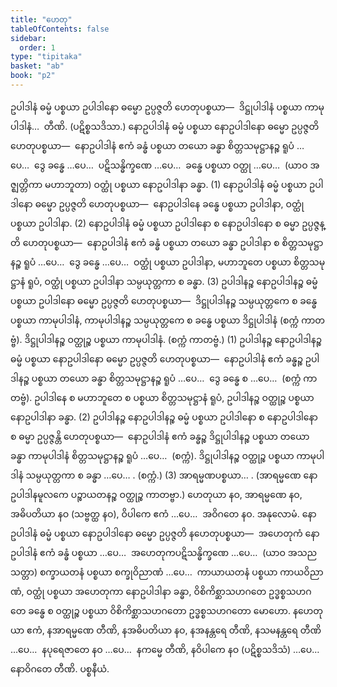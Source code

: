 ```yaml
---
title: "ဟေတု"
tableOfContents: false
sidebar:
  order: 1
type: "tipitaka"
basket: "ab"
book: "p2"
---
```



<DynamicBreadcrumb />

<Division number="12" book="p2" e="ch" v="38" p="340">

<Paragraph number="3549" book="p2">
ဥပါဒါနံ ဓမ္မံ ပစ္စယာ ဥပါဒါနော ဓမ္မော ဥပ္ပဇ္ဇတိ ဟေတုပစ္စယာ—  ဒိဋ္ဌုပါဒါနံ ပစ္စယာ ကာမုပါဒါနံ…  တီဏိ. (ပဋိစ္စသဒိသာ.)
</Paragraph>

<Paragraph number="3550" book="p2">
နောဥပါဒါနံ ဓမ္မံ ပစ္စယာ နောဥပါဒါနော ဓမ္မော ဥပ္ပဇ္ဇတိ ဟေတုပစ္စယာ—  နောဥပါဒါနံ ဧကံ ခန္ဓံ ပစ္စယာ တယော ခန္ဓာ စိတ္တသမုဋ္ဌာနဉ္စ ရူပံ …ပေ…  ဒွေ ခန္ဓေ …ပေ…  ပဋိသန္ဓိက္ခဏေ …ပေ…  ခန္ဓေ ပစ္စယာ ဝတ္ထု …ပေ…  (ယာဝ အဇ္ဈတ္တိကာ မဟာဘူတာ) ဝတ္ထုံ ပစ္စယာ နောဥပါဒါနာ ခန္ဓာ. (1)
</Paragraph>

<Paragraph number="3551" book="p2">
နောဥပါဒါနံ ဓမ္မံ ပစ္စယာ ဥပါဒါနော ဓမ္မော ဥပ္ပဇ္ဇတိ ဟေတုပစ္စယာ—  နောဥပါဒါနေ ခန္ဓေ ပစ္စယာ ဥပါဒါနာ, ဝတ္ထုံ ပစ္စယာ ဥပါဒါနာ. (2)
</Paragraph>

<Paragraph number="3552" book="p2">
နောဥပါဒါနံ ဓမ္မံ ပစ္စယာ ဥပါဒါနော စ နောဥပါဒါနော စ ဓမ္မာ ဥပ္ပဇ္ဇန္တိ ဟေတုပစ္စယာ—  နောဥပါဒါနံ ဧကံ ခန္ဓံ ပစ္စယာ တယော ခန္ဓာ ဥပါဒါနာ စ စိတ္တသမုဋ္ဌာနဉ္စ ရူပံ …ပေ…  ဒွေ ခန္ဓေ …ပေ…  ဝတ္ထုံ ပစ္စယာ ဥပါဒါနာ, မဟာဘူတေ ပစ္စယာ စိတ္တသမုဋ္ဌာနံ ရူပံ, ဝတ္ထုံ ပစ္စယာ ဥပါဒါနာ သမ္ပယုတ္တကာ စ ခန္ဓာ. (3)
</Paragraph>

</Division>
<Division number="13" book="p2" e="ch" v="38" p="340">

<Paragraph number="3553" book="p2">
ဥပါဒါနဉ္စ နောဥပါဒါနဉ္စ ဓမ္မံ ပစ္စယာ ဥပါဒါနော ဓမ္မော ဥပ္ပဇ္ဇတိ ဟေတုပစ္စယာ—  ဒိဋ္ဌုပါဒါနဉ္စ သမ္ပယုတ္တကေ စ ခန္ဓေ ပစ္စယာ ကာမုပါဒါနံ, ကာမုပါဒါနဉ္စ သမ္ပယုတ္တကေ စ ခန္ဓေ ပစ္စယာ ဒိဋ္ဌုပါဒါနံ (စက္ကံ ကာတဗ္ဗံ). ဒိဋ္ဌုပါဒါနဉ္စ ဝတ္ထုဉ္စ ပစ္စယာ ကာမုပါဒါနံ. (စက္ကံ ကာတဗ္ဗံ.) (1)
</Paragraph>

<Paragraph number="3554" book="p2">
ဥပါဒါနဉ္စ နောဥပါဒါနဉ္စ ဓမ္မံ ပစ္စယာ နောဥပါဒါနော ဓမ္မော ဥပ္ပဇ္ဇတိ ဟေတုပစ္စယာ—  နောဥပါဒါနံ ဧကံ ခန္ဓဉ္စ ဥပါဒါနဉ္စ ပစ္စယာ တယော ခန္ဓာ စိတ္တသမုဋ္ဌာနဉ္စ ရူပံ …ပေ…  ဒွေ ခန္ဓေ စ …ပေ…  (စက္ကံ ကာတဗ္ဗံ). ဥပါဒါနေ စ မဟာဘူတေ စ ပစ္စယာ စိတ္တသမုဋ္ဌာနံ ရူပံ, ဥပါဒါနဉ္စ ဝတ္ထုဉ္စ ပစ္စယာ နောဥပါဒါနာ ခန္ဓာ. (2)
</Paragraph>

<Paragraph number="3555" book="p2">
ဥပါဒါနဉ္စ နောဥပါဒါနဉ္စ ဓမ္မံ ပစ္စယာ ဥပါဒါနော စ နောဥပါဒါနော စ ဓမ္မာ ဥပ္ပဇ္ဇန္တိ ဟေတုပစ္စယာ—  နောဥပါဒါနံ ဧကံ ခန္ဓဉ္စ ဒိဋ္ဌုပါဒါနဉ္စ ပစ္စယာ တယော ခန္ဓာ ကာမုပါဒါနံ စိတ္တသမုဋ္ဌာနဉ္စ ရူပံ …ပေ…  (စက္ကံ). ဒိဋ္ဌုပါဒါနဉ္စ ဝတ္ထုဉ္စ ပစ္စယာ ကာမုပါဒါနံ သမ္ပယုတ္တကာ စ ခန္ဓာ …ပေ… . (စက္ကံ.) (3)
</Paragraph>

<Paragraph number="3556" book="p2">
အာရမ္မဏပစ္စယာ… . (အာရမ္မဏေ နောဥပါဒါနမူလကေ ပဉ္စာယတနဉ္စ ဝတ္ထုဉ္စ ကာတဗ္ဗာ.)
</Paragraph>

<Paragraph number="3557" book="p2">
ဟေတုယာ နဝ, အာရမ္မဏေ နဝ, အဓိပတိယာ နဝ (သဗ္ဗတ္ထ နဝ), ဝိပါကေ ဧကံ …ပေ…  အဝိဂတေ နဝ.

</Paragraph>
</Division>

<Paragraph number="3558" type="center" book="p2">
အနုလောမံ.


</Paragraph>

<Division number="14" book="p2" e="ch" v="38" p="340">

<Paragraph number="3559" book="p2">
နောဥပါဒါနံ ဓမ္မံ ပစ္စယာ နောဥပါဒါနော ဓမ္မော ဥပ္ပဇ္ဇတိ နဟေတုပစ္စယာ—  အဟေတုကံ နောဥပါဒါနံ ဧကံ ခန္ဓံ ပစ္စယာ …ပေ…  အဟေတုကပဋိသန္ဓိက္ခဏေ …ပေ…  (ယာဝ အသညသတ္တာ) စက္ခာယတနံ ပစ္စယာ စက္ခုဝိညာဏံ …ပေ…  ကာယာယတနံ ပစ္စယာ ကာယဝိညာဏံ, ဝတ္ထုံ ပစ္စယာ အဟေတုကာ နောဥပါဒါနာ ခန္ဓာ, ဝိစိကိစ္ဆာသဟဂတေ ဥဒ္ဓစ္စသဟဂတေ ခန္ဓေ စ ဝတ္ထုဉ္စ ပစ္စယာ ဝိစိကိစ္ဆာသဟဂတော ဥဒ္ဓစ္စသဟဂတော မောဟော.
</Paragraph>

<Paragraph number="3560" book="p2">
နဟေတုယာ ဧကံ, နအာရမ္မဏေ တီဏိ, နအဓိပတိယာ နဝ, နအနန္တရေ တီဏိ, နသမနန္တရေ တီဏိ …ပေ…  နပုရေဇာတေ နဝ …ပေ…  နကမ္မေ တီဏိ, နဝိပါကေ နဝ (ပဋိစ္စသဒိသံ) …ပေ…  နောဝိဂတေ တီဏိ.

</Paragraph>
</Division>

<Paragraph number="3561" type="center" book="p2">
ပစ္စနီယံ.
</Paragraph>